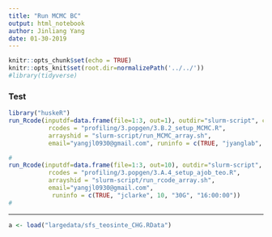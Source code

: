 ```yaml
---
title: "Run MCMC BC"
output: html_notebook
author: Jinliang Yang
date: 01-30-2019
---
```



```r
knitr::opts_chunk$set(echo = TRUE) 
knitr::opts_knit$set(root.dir=normalizePath('../../')) 
#library(tidyverse)
```




### Test
```r
library("huskeR")
run_Rcode(inputdf=data.frame(file=1:3, out=1), outdir="slurm-script", cmdno=1,
           rcodes = "profiling/3.popgen/3.B.2_setup_MCMC.R",
           arrayshid = "slurm-script/run_MCMC_array.sh",
           email="yangjl0930@gmail.com", runinfo = c(TRUE, "jyanglab", 2, "10G", "36:00:00"))

#
run_Rcode(inputdf=data.frame(file=1:3, out=10), outdir="slurm-script", cmdno = 1, 
           rcodes = "profiling/3.popgen/3.A.4_setup_ajob_teo.R",
           arrayshid = "slurm-script/run_rcode_array.sh",
           email="yangjl0930@gmail.com", 
            runinfo = c(TRUE, "jclarke", 10, "30G", "16:00:00"))
#
```


------------------

```r
a <- load("largedata/sfs_teosinte_CHG.RData")
```





